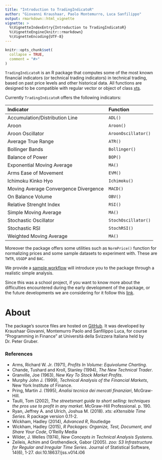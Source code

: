 ```yaml
---
title: "Introduction to TradingIndicatoR"
author: "Giovanni Kraushaar, Paolo Montemurro, Luca Sanfilippo"
output: rmarkdown::html_vignette
vignette: >
  %\VignetteIndexEntry{Introduction to TradingIndicatoR}
  %\VignetteEngine{knitr::rmarkdown}
  %\VignetteEncoding{UTF-8}
---
```


```r
knitr::opts_chunk$set(
  collapse = TRUE,
  comment = "#>"
)
```



`TradingIndicatoR` is an R package that computes some of the most known financial indicators (or technical trading indicators) in technical trading, based on past price levels and other historical data. All functions are designed to be compatible with regular vector or object of class [xts](https://cran.r-project.org/web/packages/xts/index.html).

Currently `TradingIndicatoR` offers the following indicators:

|Indicator|Function|
|:--------|:-------|
|Accumulation/Distribution Line|`ADL()`|
|Aroon|`Aroon()`|
|Aroon Oscillator|`AroonOscillator()`|
|Average True Range|`ATR()`|
|Bollinger Bands|`Bollinger()`|
|Balance of Power|`BOP()`|
|Exponential Moving Average|`MA()`|
|Arms Ease of Movement|`EVM()`|
|Ichimoku Kinko Hyo|`Ichimoku()`|
|Moving Average Convergence Divergence|`MACD()`|
|On Balance Volume|`OBV()`|
|Relative Strenght Index|`RSI()`|
|Simple Moving Average|`MA()`|
|Stochastic Oscillator|`StochOscillator()`|
|Stochastic RSI|`StochRSI()`|
|Weighted Moving Average|`MA()`|


Moreover the package offers some utilities such as `NormPrice()` function for normalizing prices and some sample datasets to experiment with. These are `TWTR`, `USGDP` and `BAC`.


We provide a [sample workflow](workflow.html) will introduce you to the package through a realistic simple analysis. 

Since this was a school project, if you want to know more about the difficulties encountered during the early development of the package, or the future developments we are considering for it follow this [link](future.html).

# About

The package's source files are hosted on [GitHub](https://github.com/giovannikraushaar/TradingIndicatoR). It was developed by Kraushaar Giovanni, Montemurro Paolo and Sanfilippo Luca, for course  "Programming in Finance" at Università della Svizzera Italiana held by Dr. Peter Gruber.


### References
* Arms, Richard W. Jr. (1971), *Profits In Volume: Equivolume Charting*.
* Chande, Tushard  and Kroll, Stanley (1994), *The New Technical Trader*.
* Granville, Joe (1963), *New Key To Stock Market Profits*.
* Murphy John J. (1999), *Technical Analysis of the Financial Markets*, New York Institute of Finance.
* Pring, Martin J. (1995), *Analisi tecnica dei mercati finanziari*, McGraw-Hill.
* Taulli, Tom (2002), *The streetsmart guide to short selling: techniques the pros use to profit in any market*. McGraw-Hill Professional. p. 190.
* Ryan, Jeffrey A. and Ulrich, Joshua M. (2018). *xts: eXtensible Time Series*. R package version 0.11-2.
* Wickham, Hadley (2014), *Advanced R*, Routledge
* Wickham, Hadley (2015), *R Packages: Organize, Test, Document, and Share Your Code*, O'Reilly Media
* Wilder, J. Welles (1974), *New Concepts in Technical Analysis Systems*.
* Zeileis, Achim and Grothendieck, Gabor (2005). *zoo: S3 Infrastructure for Regular and Irregular Time Series*. Journal of Statistical Software, 14(6), 1-27. doi:10.18637/jss.v014.i06